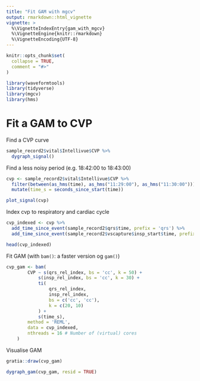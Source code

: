 ```yaml
---
title: "Fit GAM with mgcv"
output: rmarkdown::html_vignette
vignette: >
  %\VignetteIndexEntry{gam_with_mgcv}
  %\VignetteEngine{knitr::rmarkdown}
  %\VignetteEncoding{UTF-8}
---
```


```r
knitr::opts_chunk$set(
  collapse = TRUE,
  comment = "#>"
)
```

```r
library(waveformtools)
library(tidyverse)
library(mgcv)
library(hms)
```


# Fit a GAM to CVP

Find a CVP curve

```r
sample_record2$vital$Intellivue$CVP %>% 
  dygraph_signal()
```

Find a less noisy period (e.g. 18:42:00 to 18:43:00)

```r
cvp <- sample_record2$vital$Intellivue$CVP %>% 
  filter(between(as_hms(time), as_hms("11:29:00"), as_hms("11:30:00"))) %>% 
  mutate(time_s = seconds_since_start(time))
```

```r
plot_signal(cvp)
```

Index cvp to respiratory and cardiac cycle

```r
cvp_indexed <- cvp %>% 
  add_time_since_event(sample_record2$qrs$time, prefix = 'qrs') %>% 
  add_time_since_event(sample_record2$vscapture$insp_start$time, prefix = 'insp')

head(cvp_indexed)
```

Fit GAM (with `bam()`: a faster version og `gam()`)

```r

cvp_gam <- bam(
        CVP ~ s(qrs_rel_index, bs = 'cc', k = 50) +
            s(insp_rel_index, bs = 'cc', k = 30) +
            ti(
                qrs_rel_index,
                insp_rel_index,
                bs = c('cc', 'cc'),
                k = c(20, 10)
            ) +
            s(time_s),
        method = 'REML',
        data = cvp_indexed,
        nthreads = 16 # Number of (virtual) cores
    )


```

Visualise GAM

```r
gratia::draw(cvp_gam)
```

```r
dygraph_gam(cvp_gam, resid = TRUE)
```

